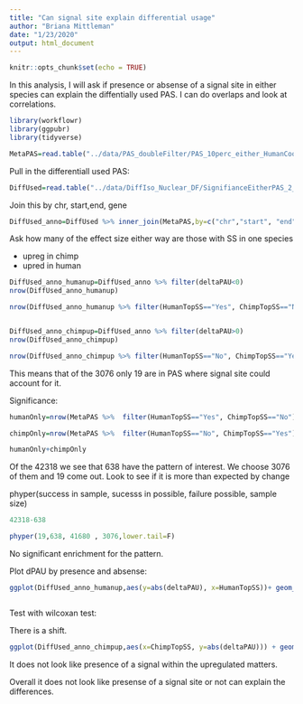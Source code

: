 ```yaml
---
title: "Can signal site explain differential usage"
author: "Briana Mittleman"
date: "1/23/2020"
output: html_document
---
```


```r
knitr::opts_chunk$set(echo = TRUE)
```

In this analysis, I will ask if presence or absense of a signal site in either species can explain the diffentially used PAS. I can do overlaps and look at correlations.  

```r
library(workflowr)
library(ggpubr)
library(tidyverse)
```

```r
MetaPAS=read.table("../data/PAS_doubleFilter/PAS_10perc_either_HumanCoord_BothUsage_meta_doubleFilter_withSSTop2.txt", header = T, stringsAsFactors = F)
```

Pull in the differentiall used PAS:  

```r
DiffUsed=read.table("../data/DiffIso_Nuclear_DF/SignifianceEitherPAS_2_Nuclear.txt", header = T, stringsAsFactors = F) %>% rename("Human_NormUse"=Human, "Chimp_NormUse"=Chimp)
```


Join this by chr, start,end, gene  

```r
DiffUsed_anno=DiffUsed %>% inner_join(MetaPAS,by=c("chr","start", "end","gene"))
```

Ask how many of the effect size either way are those with SS in one species  

+ upreg in chimp
- upred in human 
```r
DiffUsed_anno_humanup=DiffUsed_anno %>% filter(deltaPAU<0)
nrow(DiffUsed_anno_humanup)

nrow(DiffUsed_anno_humanup %>% filter(HumanTopSS=="Yes", ChimpTopSS=="No"))


DiffUsed_anno_chimpup=DiffUsed_anno %>% filter(deltaPAU>0)
nrow(DiffUsed_anno_chimpup)

nrow(DiffUsed_anno_chimpup %>% filter(HumanTopSS=="No", ChimpTopSS=="Yes"))
```

This means that of the 3076 only 19 are in PAS where signal site could account for it.  

Significance:  


```r
humanOnly=nrow(MetaPAS %>%  filter(HumanTopSS=="Yes", ChimpTopSS=="No"))

chimpOnly=nrow(MetaPAS %>%  filter(HumanTopSS=="No", ChimpTopSS=="Yes"))

humanOnly+chimpOnly

```
Of the 42318 we see that 638 have the pattern of interest. We choose 3076 of them and 19 come out.  Look to see if it is more than expected by change 

phyper(success in sample, sucesss in possible, failure possible, sample size)

```r
42318-638

phyper(19,638, 41680 , 3076,lower.tail=F)
```
No significant enrichment for the pattern.  


Plot dPAU by presence and absense:



```r
ggplot(DiffUsed_anno_humanup,aes(y=abs(deltaPAU), x=HumanTopSS))+ geom_boxplot()+ stat_compare_means() + labs(title="Human upregualted PAS by presence of Signal")



```
Test with wilcoxan test:  



There is a shift. 


```r
ggplot(DiffUsed_anno_chimpup,aes(x=ChimpTopSS, y=abs(deltaPAU))) + geom_boxplot() + stat_compare_means() + labs(title="Chimp upregualted PAS by presence of Signal")

```

It does not look like presence of a signal within the upregulated matters.  

Overall it does not look like presense of a signal site or not can explain the differences.   



